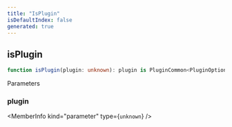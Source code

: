 ```yaml
---
title: "IsPlugin"
isDefaultIndex: false
generated: true
---
```



<!-- This file was generated from the CommandKit source. Do not modify. Instead, re-run the "docgen" script -->


## isPlugin

<GenerationInfo sourceFile="packages/commandkit/src/plugins/PluginCommon.ts" sourceLine="32" packageName="commandkit" />



```ts title="Signature"
function isPlugin(plugin: unknown): plugin is PluginCommon<PluginOptions>
```
Parameters

### plugin

<MemberInfo kind="parameter" type={`unknown`} />

